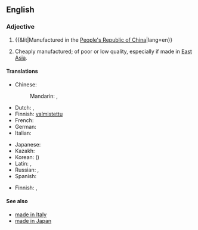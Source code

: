 ==English==
{{wikipedia}}

===Adjective===
{{en-adj|head=[[made]] [[in]] [[China]]|-}}

# {{&lit|Manufactured in the [[People's Republic of China]]|lang=en}}
# {{context|idiomatic|lang=en}} Cheaply manufactured; of poor or low quality, especially if made in [[East Asia]].

====Translations====
{{trans-top|manufactured in the PRC}}
* Chinese:
*: Mandarin: {{t+|cmn|中國製造|sc=Hani}}, {{t|cmn|中国制造|tr=Zhōngguó zhìzào|sc=Hani}}
* Dutch: {{t|nl|geproduceerd in China}}, {{t|nl|vervaardigd in China}}
* Finnish: [[valmistettu]] {{t+|fi|Kiina|alt=Kiinassa}}
* French: {{t|fr|fabriqué en Chine}}
* German: {{t|de|hergestellt in China}}
* Italian: {{t|it|fatto in Cina}}
{{trans-mid}}
* Japanese: {{t|ja|中国製|tr=ちゅうごくせい, Chūgoku-sei|sc=Jpan}}
* Kazakh: {{t|kk|Қытайда жасалған|sc=Cyrl}}
* Korean: {{t|ko|중국산|tr=Jungguk-san|sc=Kore}} ({{t|ko|中國産|sc=Kore}})
* Latin: {{t|la|factum in Sina|n}}, {{t|la|factus in Sina|m}}
* Russian: {{t|ru|сде́лано в Кита́е}}, {{t|ru|сде́лано в КНР}} {{qualifier|less common}}
* Spanish: {{t|es|hecho en China}}
{{trans-bottom}}

{{trans-top|cheaply manufactured, especially in East Asia; of poor or low quality}}
* Finnish: {{t+|fi|kiinalainen}} {{qualifier|"Chinese"}}, {{t+|fi|venäläinen}} {{qualifier|"Russian"}}
{{trans-mid}}
{{trans-bottom}}

====See also====
* [[made in Italy]]
* [[made in Japan]]